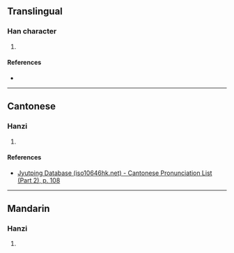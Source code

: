 {{character info/new}}
==Translingual==

===Han character===
{{Han char|rn=61|rad=心|as=07|sn=11|four=|canj=HNP,XHNP|ids=⿱利心}}

# {{defn|Han|sort=心07}}

====References====
* {{Han ref|kx=0388.140|dkj=10688|hdz=42300.120|uh=60A1|ud=24737}}

----

==Cantonese==

===Hanzi===
{{yue-hanzi|jyut=lei4|y=lei4}}

# {{defn|lang=yue|sort=心07}}

====References====
* [http://www.iso10646hk.net/jp/document/download.jsp Jyutping Database (iso10646hk.net) - Cantonese Pronunciation List (Part 2), p. 108]

----

==Mandarin==

===Hanzi===
{{cmn-hanzi|pin=[[lí]] ([[li2]])|wg=li<sup>2</sup>}}

# {{defn|lang=cmn|sort=心07}}
